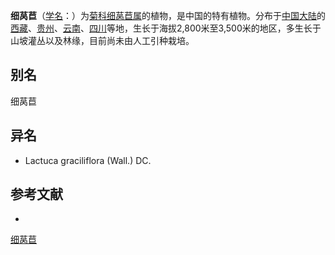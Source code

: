 {{Speciesbox
| name = 细莴苣
| status = 
| status_system = 
| image =
| genus = Stenoseris
| species = graciliflora
| authority = (Wall. ex DC.) Shih in Act.
}}

'''细莴苣'''（[[学名|学名]]：{{lang|la|''Stenoseris graciliflora''}}）为[[菊科|菊科]][[细莴苣属|细莴苣属]]的植物，是中国的特有植物。分布于[[中国大陆|中国大陆]]的[[西藏|西藏]]、[[贵州|贵州]]、[[云南|云南]]、[[四川|四川]]等地，生长于海拔2,800米至3,500米的地区，多生长于山坡灌丛以及林缘，目前尚未由人工引种栽培。

== 别名 ==
细莴苣

== 异名 ==
* Lactuca graciliflora (Wall.) DC.

== 参考文献 ==
<div class="references-small">
* {{cite web| url =http://www.bioinfo.cn/db05/KmzwSpecies.php?action=view&id=4777| title =细莴苣| work =《中国高等植物数据库全库》| publisher =中国科学院微生物研究所| author =昆明植物研究所| accessdate =2009-02-25| deadurl =yes| archiveurl =https://web.archive.org/web/20160305044221/http://www.bioinfo.cn/db05/KmzwSpecies.php?action=view&id=4777| archivedate =2016-03-05}}
</div>
{{Taxonbar|from=Q15231439}}

[[Category:细莴苣属|细莴苣]]


{{植物小作品}}